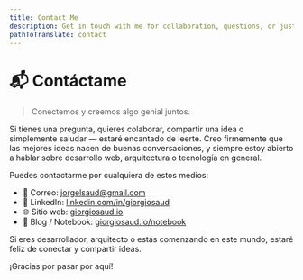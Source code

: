 ```yaml
---
title: Contact Me
description: Get in touch with me for collaboration, questions, or just to say hi!
pathToTranslate: contact
---
```


# 📬 Contáctame

> Conectemos y creemos algo genial juntos.

<ContactForm />

Si tienes una pregunta, quieres colaborar, compartir una idea o simplemente saludar — estaré encantado de leerte. Creo firmemente que las mejores ideas nacen de buenas conversaciones, y siempre estoy abierto a hablar sobre desarrollo web, arquitectura o tecnología en general.

Puedes contactarme por cualquiera de estos medios:

- 📧 Correo: [jorgelsaud@gmail.com](mailto:jorgelsaud@gmail.com)  
- 💼 LinkedIn: [linkedin.com/in/giorgiosaud](https://www.linkedin.com/in/giorgiosaud/)  
- 🌐 Sitio web: [giorgiosaud.io](https://giorgiosaud.io)  
- 📝 Blog / Notebook: [giorgiosaud.io/notebook](https://giorgiosaud.io/notebook)

Si eres desarrollador, arquitecto o estás comenzando en este mundo, estaré feliz de conectar y compartir ideas.

¡Gracias por pasar por aquí!